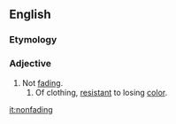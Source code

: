 ==English==

===Etymology===
{{prefix|en|non|fading}}

===Adjective===
{{en-adj|-}}

# Not [[fade|fading]].
## Of clothing, [[resistant]] to losing [[color]].

[[it:nonfading]]